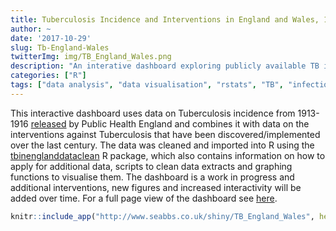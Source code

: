 ```yaml
---
title: Tuberculosis Incidence and Interventions in England and Wales, 1913-2016
author: ~
date: '2017-10-29'
slug: Tb-England-Wales
twitterImg: img/TB_England_Wales.png
description: "An interative dashboard exploring publicly available TB incidence data for England and Wales in the context of interventions"
categories: ["R"]
tags: ["data analysis", "data visualisation", "rstats", "TB", "infectious disease"]
---
```


This interactive dashboard uses data on Tuberculosis incidence from 1913-1916 [released](https://www.gov.uk/government/publications/tuberculosis-tb-annual-notifications-1913-onwards) by Public Health England and combines it with data on the interventions against Tuberculosis that have been discovered/implemented over the last century. The data was cleaned and imported into R using the [tbinenglanddataclean](https://www.samabbott.co.uk/tbinenglanddataclean/) R package, which also contains information on how to apply for additional data, scripts to clean data extracts and graphing functions to visualise them. The dashboard is a work in progress and additional interventions, new figures and increased interactivity will be added over time. For a full page view of the dashboard see [here](http://www.seabbs.co.uk/shiny/TB_England_Wales).

```r
knitr::include_app("http://www.seabbs.co.uk/shiny/TB_England_Wales", height = "2000px")
```